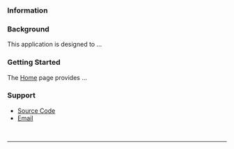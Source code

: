 ### Information

<h3>Background</h3>

This application is designed to ...

<h3>Getting Started</h3>

The [Home](#section-home) page provides ...

<h3>Support</h3>

* <span class="fa fa-github-square"></span><a href="https://github.com/dnegrey/marineDataApp" target="_blank">Source Code</a>
* <span class="fa fa-envelope"></span><a href="mailto:dnegrey@gmail.com">Email</a>

<br>

----------

<div style="height: 20px;"></div>

